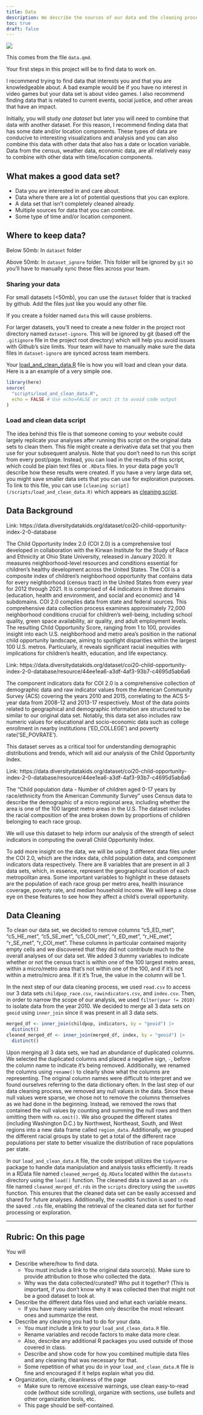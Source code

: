 ```yaml
---
title: Data
description: We describe the sources of our data and the cleaning process.
toc: true
draft: false
---
```


![](images/data-import-cheatsheet-thumbs.png)


This comes from the file `data.qmd`.

Your first steps in this project will be to find data to work on.

I recommend trying to find data that interests you and that you are knowledgeable about. A bad example would be if you have no interest in video games but your data set is about video games. I also recommend finding data that is related to current events, social justice, and other areas that have an impact.


Initially, you will study _one dataset_ but later you will need to combine that data with another dataset. For this reason, I recommend finding data that has some date and/or location components. These types of data are conducive to interesting visualizations and analysis and you can also combine this data with other data that also has a date or location variable.
Data from the census, weather data, economic data, are all relatively easy to combine with other data with time/location components.


## What makes a good data set?

* Data you are interested in and care about.
* Data where there are a lot of potential questions that you can explore.
* A data set that isn't completely cleaned already.
* Multiple sources for data that you can combine.
* Some type of time and/or location component.


## Where to keep data?


Below 50mb: In `dataset` folder

Above 50mb: In `dataset_ignore` folder. This folder will be ignored by `git` so you'll have to manually sync these files across your team.

### Sharing your data


For small datasets (<50mb), you can use the `dataset` folder that is tracked by github. Add the files just like you would any other file.

If you create a folder named `data` this will cause problems.

For larger datasets, you'll need to create a new folder in the project root directory named `dataset-ignore`. This will be ignored by git (based off the `.gitignore` file in the project root directory) which will help you avoid issues with Github's size limits. Your team will have to manually make sure the data files in `dataset-ignore` are synced across team members.

Your [load_and_clean_data.R](/scripts/load_and_clean_data.R) file is how you will load and clean your data. Here is a an example of a very simple one.

```r
library(here)
source(
  "scripts/load_and_clean_data.R",
  echo = FALSE # Use echo=FALSE or omit it to avoid code output  
)
```

### Load and clean data script

The idea behind this file is that someone coming to your website could largely replicate your analyses after running this script on the original data sets to clean them.
This file might create a derivative data set that you then use for your subsequent analysis.
Note that you don't need to run this script from every post/page.
Instead, you can load in the results of this script, which could be plain text files or `.RData` files. In your data page you'll describe how these results were created. If you have a very large data set, you might save smaller data sets that you can use for exploration purposes.
To link to this file, you can use `[cleaning script](/scripts/load_and_clean_data.R)` which appears as [cleaning script](/scripts/load_and_clean_data.R). 

## Data Background
Link: https://data.diversitydatakids.org/dataset/coi20-child-opportunity-index-2-0-database

The Child Opportunity Index 2.0 (COI 2.0) is a comprehensive tool developed in collaboration with the Kirwan Institute for the Study of Race and Ethnicity at Ohio State University, released in January 2020. It measures neighborhood-level resources and conditions essential for children's healthy development across the United States. The COI is a composite index of children's neighborhood opportunity that contains data for every neighborhood (census tract) in the United States from every year for 2012 through 2021. It is comprised of 44 indicators in three domains (education, health and environment, and social and economic) and 14 subdomains. COI 2.0 compiles data from state and federal sources. This comprehensive data collection process examines approximately 72,000 neighborhood conditions crucial for children's well-being, including school quality, green space availability, air quality, and adult employment levels. The resulting Child Opportunity Score, ranging from 1 to 100, provides insight into each U.S. neighborhood and metro area's position in the national child opportunity landscape, aiming to spotlight disparities within the largest 100 U.S. metros. Particularly, it reveals significant racial inequities with implications for children's health, education, and life expectancy.

Link: https://data.diversitydatakids.org/dataset/coi20-child-opportunity-index-2-0-database/resource/44ee1ea6-a3df-4af3-93b7-c4695d5ab6a6
 
The component indicators data for COI 2.0 is a comprehensive collection of demographic data and raw indicator values from the American Community Survey (ACS) covering the years 2010 and 2015, correlating to the ACS 5-year data from 2008-12 and 2013-17 respectively. Most of the data points related to geographical and demographic information are structured to be similar to our original data set. Notably, this data set also includes raw numeric values for educational and socio-economic data such as college enrollment in nearby institutions (’ED_COLLEGE’) and poverty rate(’SE_POVRATE’).
 
This dataset serves as a critical tool for understanding demographic distributions and trends, which will aid our analysis of the Child Opportunity Index.

Link: https://data.diversitydatakids.org/dataset/coi20-child-opportunity-index-2-0-database/resource/44ee1ea6-a3df-4af3-93b7-c4695d5ab6a6
 
The “Child population data - Number of children aged 0-17 years by race/ethnicity from the American Community Survey” uses Census data to describe the demographic of a micro regional area, including whether the area is one of the 100 largest metro areas in the U.S. The dataset includes the racial composition of the area broken down by proportions of children belonging to each race group.
 
We will use this dataset to help inform our analysis of the strength of select indicators in computing the overall Child Opportunity Index.

To add more insight on the data, we will be using 3 different data files under the COI 2.0, which are the index data, child population data, and component indicators data respectively. There are 8 variables that are present in all 3 data sets, which, in essence, represent the geographical location of each metropolitan area. Some important variables to highlight in these datasets are the population of each race group per metro area, health insurance coverage, poverty rate, and median household income. We will keep a close eye on these features to see how they affect a child’s overall opportunity.
  
## Data Cleaning

To clean our data set, we decided to remove columns "c5_ED_met", "c5_HE_met", "c5_SE_met", "c5_COI_met", "r_ED_met", "r_HE_met", "r_SE_met", "r_COI_met". These columns in particular contained majority empty cells and we discovered that they did not contribute much to the overall analyses of our data set. We added 3 dummy variables to indicate whether or not the census tract is within one of the 100 largest metro areas, within a micro/metro area that's not within one of the 100, and if it's not within a metro/micro area. If it it's True, the value in the column will be 1. 

In the next step of our data cleaning process, we used `read.csv` to access our 3 data sets `childpop_race.csv`, `rawindicators.csv`, and `index.csv`. Then, in order to narrow the scope of our analysis, we used `filter(year != 2010)` to isolate data from the year 2010. We decided to merge all 3 data sets on `geoid` using `inner_join` since it was present in all 3 data sets. 
```r
merged_df <- inner_join(childpop, indicators, by = "geoid") |>
  distinct()
cleaned_merged_df <- inner_join(merged_df, index, by = "geoid") |>
  distinct()
```
Upon merging all 3 data sets, we had an abundance of duplicated columns. We selected the duplicated columns and placed a negative sign, `-`, before the column name to indicate it's being removed. Additionally, we renamed the columns using `rename()` to clearly show what the columns are representing. The original column names were difficult to interpret and we found ourselves referring to the data dictionary often. In the last step of our data cleaning process, we removed any null values in the data. Since these null values were sparse, we chose not to remove the columns themselves as we had done in the beginning. Instead, we removed the rows that contained the null values by counting and summing the null rows and then omitting them with `na.omit()`. We also grouped the different states (including Washington D.C.) by Northwest, Northeast, South, and West regions into a new data frame called `region_data`. Additionally, we grouped the different racial groups by state to get a total of the different race populations per state to better visualize the distribution of race populations per state.

In our `load_and_clean_data.R` file, the code snippet utilizes the `tidyverse` package to handle data manipulation and analysis tasks efficiently. It reads in a RData file named `cleaned_merged_dg.RData` located within the `datasets` directory using the `load()` function. The cleaned data is saved as an `.rds` file named `cleaned_merged_df.rds` in the `scripts` directory using the `saveRDS` function. This ensures that the cleaned data set can be easily accessed and shared for future analyses. Additionally, the `readRDS` function is used to read the saved `.rds` file, enabling the retrieval of the cleaned data set for further processing or exploration.

----

## Rubric: On this page

You will

* Describe where/how to find data.
  * You must include a link to the original data source(s). Make sure to provide attribution to those who collected the data.
  * Why was the data collected/curated? Who put it together? (This is important, if you don't know why it was collected then that might not be a good dataset to look at.
* Describe the different data files used and what each variable means. 
  * If you have many variables then only describe the most relevant ones and summarize the rest.
* Describe any cleaning you had to do for your data.
  * You *must* include a link to your `load_and_clean_data.R` file.
  * Rename variables and recode factors to make data more clear.
  * Also, describe any additional R packages you used outside of those covered in class.
  * Describe and show code for how you combined multiple data files and any cleaning that was necessary for that.
  * Some repetition of what you do in your `load_and_clean_data.R` file is fine and encouraged if it helps explain what you did.
* Organization, clarity, cleanliness of the page
  * Make sure to remove excessive warnings, use clean easy-to-read code (without side scrolling), organize with sections, use bullets and other organization tools, etc.
  * This page should be self-contained.